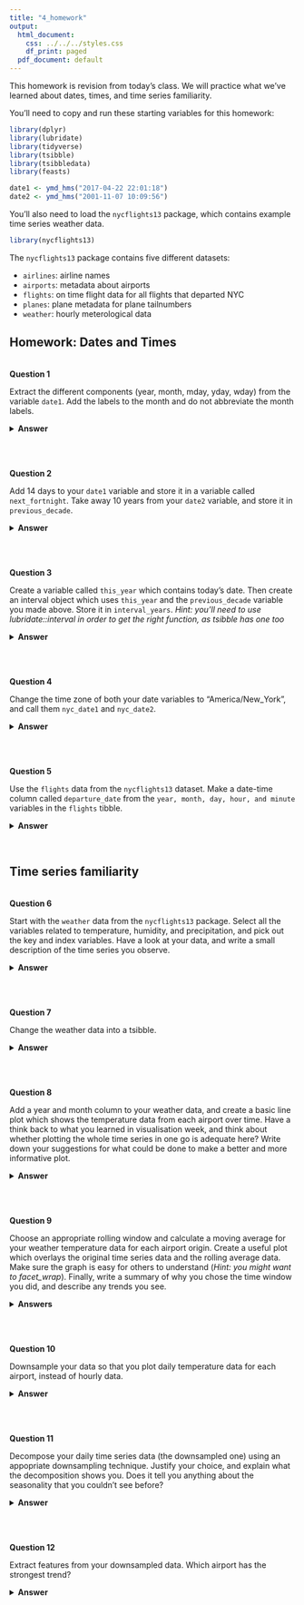 ```yaml
---
title: "4_homework"
output:
  html_document:
    css: ../../../styles.css
    df_print: paged
  pdf_document: default
---
```




This homework is revision from today's class. We will practice what we've learned about dates, times, and time series familiarity. 


You'll need to copy and run these starting variables for this homework:

```r
library(dplyr)
library(lubridate)
library(tidyverse)
library(tsibble)
library(tsibbledata)
library(feasts)

date1 <- ymd_hms("2017-04-22 22:01:18")
date2 <- ymd_hms("2001-11-07 10:09:56")
```

You'll also need to load the `nycflights13` package, which contains example time series weather data.     

```r
library(nycflights13)
```

The `nycflights13` package contains five different datasets:

* `airlines`: airline names
* `airports`: metadata about airports
* `flights`: on time flight data for all flights that departed NYC
* `planes`: plane metadata for plane tailnumbers
* `weather`: hourly meterological data



## Homework: Dates and Times

<br>
**Question 1**  

Extract the different components (year, month, mday, yday, wday) from the variable `date1`. Add the labels to the month and do not abbreviate the month labels. 

<details>
<summary>**Answer**</summary>
```r

# 1. Extract the different components (year, month, mday, yday, wday) from the variable `date1`. Add the labels to the month and do not abbreviate the month labels. 
year(date1)
month(date1, label = TRUE, abbr = FALSE)
mday(date1)
yday(date1)
wday(date1)
```
</details>
<br>


<br>
**Question 2**  

Add 14 days to your `date1` variable and store it in a variable called `next_fortnight`. 
Take away 10 years from your `date2` variable, and store it in `previous_decade`. 

<details>
<summary>**Answer**</summary>
```r
# 2. Add 14 days to your `date1` variable and store it in a variable called `next_fortnight`. Take away 10 years from your `date2` variable, and store it in `previous_decade`. 

next_fortnight <- date1 + days(14)
previous_decade <- date2 - years(10)
```

</details>
<br>


<br>
**Question 3**  

Create a variable called `this_year` which contains today's date. Then create an interval object which uses `this_year` and the `previous_decade` variable you made above. Store it in `interval_years`. 
*Hint: you'll need to use lubridate::interval in order to get the right function, as tsibble has one too*  

<details>
<summary>**Answer**</summary>

```r
# 3. Create a variable called `this_year` which contains today's date. Then create an interval object which uses `this_year` and the `previous_decade` variable you made above. Store it in `interval_years`. 
this_year <- today()
interval_years <- lubridate::interval(this_year, previous_decade)
as.period(interval_years)
```


</details>
<br>


<br>
**Question 4**    

Change the time zone of both your date variables to "America/New_York", and call them `nyc_date1` and `nyc_date2`. 

<details>
<summary>**Answer**</summary>
```r

# 4. Change the time zone of both your date variables to "America/New_York", and call them `nyc_date1` and `nyc_date2`. 

nyc_date1 <- ymd_hms("2017-04-22 22:01:18", tz = "America/New_York")

nyc_date2 <- ymd_hms("2001-11-07 10:09:56", tz = "America/New_York")
```


</details>
<br>


<br>
**Question 5**  

Use the `flights` data from the `nycflights13` dataset. Make a date-time column called `departure_date` from the `year, month, day, hour, and minute` variables in the `flights` tibble.

<details>
<summary>**Answer**</summary>
```r
# 5. Make a date-time column called `departure_date` from the `year, month, day, hour, and minute` variables in the `flights` tibble.
library(nycflights13)
flights %>% 
  select(year, month, day, hour, minute) %>% 
  mutate(departure = make_datetime(year, month, day, hour, minute))
```
</details>
<br>




## Time series familiarity 


<br>
**Question 6**  

Start with the `weather` data from the `nycflights13` package. Select all the variables related to temperature, humidity, and precipitation, and pick out the key and index variables. Have a look at your data, and write a small description of the time series you observe. 

<details>
<summary>**Answer**</summary>
```r
# select some columns from the weather data 
weather <- nycflights13::weather %>% 
  select(origin, time_hour, temp, humid, precip)

# look at it 
head(weather)
```

Here we can see that our data is collected in hourly format, with observations occuring every day. 
</details>
<br>


<br>
**Question 7**  

Change the weather data into a tsibble. 

<details>
<summary>**Answer**</summary>
```r
# create a time series tsibble with keys
weather_tsbl <- weather %>%
  as_tsibble(index = time_hour, key = origin)

weather_tsbl
```

In order to create a time series tibble, remember you need to provide an *index* and a *key*. In our case, `time_hour` is the only column involving a date/date-time, and so this would be our index. A `tsibble` also requires a key, which defines individual observations that are tracked over time. In this example, the `origin` variable is the identifier, and therefore is our key. It is important to note that the duo of the index and key uniquely identifies each observation in a valid `tsibble`.   

</details>
<br>


<br>
**Question 8**  

Add a year and month column to your weather data, and create a basic line plot which shows the temperature data from each airport over time. Have a think back to what you learned in visualisation week, and think about whether plotting the whole time series in one go is adequate here? Write down your suggestions for what could be done to make a better and more informative plot. 

<details>
<summary>**Answer**</summary>
```r
weather_tsbl1 <- weather_tsbl %>% 
  mutate(year = year(time_hour),
         month = month(time_hour))


# Basic line plot with points : all data 
ggplot(data = weather_tsbl1, aes(x = time_hour, y = temp, group = origin)) + geom_line(aes(color=origin))
```
</details>
<br>


<br>
**Question 9**  

Choose an appropriate rolling window and calculate a moving average for your weather temperature data for each airport origin. Create a useful plot which overlays the original time series data and the rolling average data. Make sure the graph is easy for others to understand (*Hint: you might want to facet_wrap*). Finally, write a summary of why you chose the time window you did, and describe any trends you see. 

<details>
<summary>**Answers**</summary>
```r
# calculate a rolling window 
weather_rolling <- weather_tsbl %>% 
  group_by_key(origin) %>% 
  mutate(temp_ma = slide_dbl(temp, ~ mean(., na.rm = TRUE), .size = 600))

# plot the data 
ggplot(weather_rolling) + 
  geom_line(aes(x = time_hour, y = temp, group = origin), colour = "grey") + 
  geom_line(aes(x = time_hour, y = temp_ma, colour = origin), size = 1) + 
  facet_wrap(~ origin) + 
  ylab("Temperature") + 
  xlab("Time")
```
</details>
<br>


<br>
**Question 10**  

Downsample your data so that you plot daily temperature data for each airport, instead of hourly data. 

<details>
<summary>**Answer**</summary>
```r
# aggregate by date
weather_date <- weather_tsbl %>%
  group_by_key(origin) %>%
  index_by(date = ~ as_date(.)) %>%
  summarise(temp_mean = mean(temp, na.rm = TRUE))

# make a plot
ggplot(data = weather_date, aes(x = date, y = temp_mean, group = origin)) +
  geom_line(aes(color=origin))
```
</details>
<br>


<br>
**Question 11**  

Decompose your daily time series data (the downsampled one) using an appopriate downsampling technique. Justify your choice, and explain what the decomposition shows you. Does it tell you anything about the seasonality that you couldn't see before?

<details>
<summary>**Answer**</summary>
```r
weather_date %>% 
  STL(temp_mean ~ season("4 months")) %>%
  autoplot()

```

I chose stl here because that method assumes that you may have multiple seasonal patterns with any seasonal period. For temperature, this might be the case : some weeks within a season will be warmer than others as you get towards each end. We only have a year's worth of data so I set my seasonal length to be 4 months (roughly a season I think!). 

After doing this, I can see that there is indeed a strong seasonal component, with peaks and dips, presumably as the temperature rises and falls during days and nights in this case, as our data is plotted over the course of a year. 

We can also see the same trend calculated by our moving average : increases in summer months and decreases in winter months. There also appears to be a fair amount of random fluctuation in our data, which we would agree probably comes along with temperature and temperamental weather!

</details>
<br>

<br>
**Question 12**  

Extract features from your downsampled data. Which airport has the strongest trend?

<details>
<summary>**Answer**</summary>
```r
head(weather)

weather_date %>% 
  features(temp_mean, feature_set(tags = "stl")) %>%
  filter(trend_strength == max(trend_strength))

```

Answer: JFK

</details>
<br>


